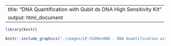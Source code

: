 

---
title: "DNA Quantification with Qubit ds DNA High Sensitivity Kit"
output: html_document
---


```r
library(knitr)
```


```r
knitr::include_graphics("./images/LP-516Rev00D - DNA Quantification with Qubit ds DNA High Sensitivity Kit.pdf")
```
